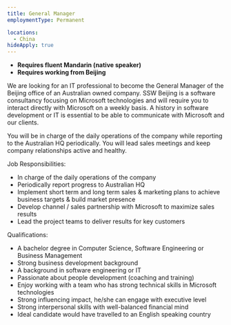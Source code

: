 ```yaml
---
title: General Manager
employmentType: Permanent

locations: 
  - China
hideApply: true
---
```

        
* **Requires fluent Mandarin (native speaker)**
* **Requires working from Beijing**


We are looking for an IT professional to become the General Manager of the Beijing office of an Australian owned company. SSW Beijing is a software consultancy focusing on Microsoft technologies and will require you to interact directly with Microsoft on a weekly basis. A history in software development or IT is essential to be able to communicate with Microsoft and our clients.


You will be in charge of the daily operations of the company while reporting to the Australian HQ periodically. You will lead sales meetings and keep company relationships active and healthy.


Job Responsibilities:


* In charge of the daily operations of the company
* Periodically report progress to Australian HQ
* Implement short term and long term sales & marketing plans to achieve business targets & build market presence
* Develop channel / sales partnership with Microsoft to maximize sales results
* Lead the project teams to deliver results for key customers


Qualifications:


* A bachelor degree in Computer Science, Software Engineering or Business Management
* Strong business development background
* A background in software engineering or IT
* Passionate about people development (coaching and training)
* Enjoy working with a team who has strong technical skills in Microsoft technologies
* Strong influencing impact, he/she can engage with executive level
* Strong interpersonal skills with well-balanced financial mind
* Ideal candidate would have travelled to an English speaking country


